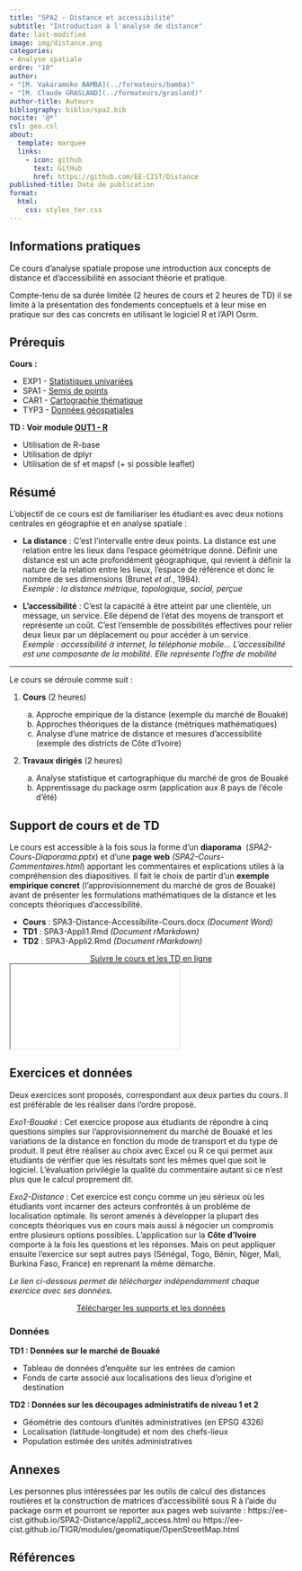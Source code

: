 ```yaml
---
title: "SPA2 - Distance et accessibilité"
subtitle: "Introduction à l'analyse de distance"
date: last-modified
image: img/distance.png
categories: 
- Analyse spatiale
ordre: "10" 
author: 
- "[M. Vakaramoko BAMBA](../formateurs/bamba)"
- "[M. Claude GRASLAND](../formateurs/grasland)"
author-title: Auteurs
bibliography: biblio/spa2.bib
nocite: '@*'
csl: geo.csl
about:
  template: marquee
  links:
    - icon: github
      text: GitHub
      href: https://github.com/EE-CIST/Distance
published-title: Date de publication 
format:
  html: 
    css: styles_ter.css
---
```


## <i class="bi bi-info-circle"></i> Informations pratiques

Ce cours d'analyse spatiale propose une introduction aux concepts de distance et d'accessibilité en associant théorie et pratique.

Compte-tenu de sa durée limitée (2 heures de cours et 2 heures de TD) il se limite à la présentation des fondements conceptuels et à leur mise en pratique sur des cas concrets en utilisant le logiciel R et l'API Osrm.

## <i class="bi bi-ui-checks-grid"></i> Prérequis

**Cours :**

-   EXP1 - [Statistiques univariées](exp1_uni.qmd)
-   SPA1 - [Semis de points](spa1_sem.qmd)
-   CAR1 - [Cartographie thématique](cart1-2_the.qmd)
-   TYP3 - [Données géospatiales](typ3_ig.qmd)

**TD : Voir module [OUT1 - R](out1_r.qmd)**

-   Utilisation de R-base
-   Utilisation de dplyr
-   Utilisation de sf et mapsf (+ si possible leaflet)

## <i class="bi bi-bookmark"></i> Résumé

L'objectif de ce cours est de familiariser les étudiant·es avec deux notions centrales en géographie et en analyse spatiale :

-   **La distance** : C'est l'intervalle entre deux points. La distance est une relation entre les lieux dans l'espace géométrique donné. Définir une distance est un acte profondément géographique, qui revient à définir la nature de la relation entre les lieux, l'espace de référence et donc le nombre de ses dimensions (Brunet *et al.*, 1994).\
    *Exemple : la distance métrique, topologique, social, perçue*

-   **L'accessibilité** : C'est la capacité à être atteint par une clientèle, un message, un service. Elle dépend de l'état des moyens de transport et représente un coût. C'est l'ensemble de possibilités effectives pour relier deux lieux par un déplacement ou pour accéder à un service.\
    *Exemple : accessibilité à internet, la téléphonie mobile... L'accessibilité est une composante de la mobilité. Elle représente l'offre de mobilité*

------------------------------------------------------------------------

Le cours se déroule comme suit :

1.  **Cours** (2 heures)

    a.  Approche empirique de la distance (exemple du marché de Bouaké)
    b.  Approches théoriques de la distance (métriques mathématiques)
    c.  Analyse d'une matrice de distance et mesures d'accessibilité (exemple des districts de Côte d'Ivoire)

2.  **Travaux dirigés** (2 heures)

    a.  Analyse statistique et cartographique du marché de gros de Bouaké
    b.  Apprentissage du package osrm (application aux 8 pays de l'école d'été)

## <i class="bi bi-person-video3"></i> Support de cours et de TD

Le cours est accessible à la fois sous la forme d'un **diaporama**  (*SPA2-Cours-Diaporama.pptx*) et d'une **page web** *(SPA2-Cours-Commentaires.html*) apportant les commentaires et explications utiles à la compréhension des diapositives. Il fait le choix de partir d'un **exemple empirique concret** (l'approvisionnement du marché de gros de Bouaké) avant de présenter les formulations mathématiques de la distance et les concepts théoriques d'accessibilité.

-   **Cours** : SPA3-Distance-Accessibilite-Cours.docx *(Document Word)*
-   **TD1** : SPA3-Appli1.Rmd *(Document rMarkdown)*
-   **TD2** : SPA3-Appli2.Rmd *(Document rMarkdown)*

<!-- Ces supportys sont disponibles ici https://ee-cist.github.io/Distance/ -->

<center><a href="https://ee-cist.github.io/SPA2-Distance/" class="btn btn-info" role="button" aria-disabled="true" target="_blank" rel="noopener noreferrer"><i class="bi bi-eye"></i> Suivre le cours et les TD en ligne </a></center>

<object class="slide" data="../modules/support/spa2_dist.pdf" type="application/pdf">

<iframe class="slide" src="../modules/support/spa2_dist.pdf">

</iframe>

<!-- ::: {#url} -->

<!-- <i class="bi bi-cloud-arrow-down-fill"></i> [Télécharger</i>]() -->

<!-- ::: -->

</object>

## <i class="bi bi-person-video3"></i> Exercices et données

Deux exercices sont proposés, correspondant aux deux parties du cours. Il est préférable de les réaliser dans l'ordre proposé.

*Exo1-Bouaké* : Cet exercice propose aux étudiants de répondre à cinq questions simples sur l'approvisionnement du marché de Bouaké et les variations de la distance en fonction du mode de transport et du type de produit. Il peut être réaliser au choix avec Excel ou R ce qui permet aux étudiants de vérifier que les résultats sont les mêmes quel que soit le logiciel. L'évaluation privilégie la qualité du commentaire autant si ce n'est plus que le calcul proprement dit.

*Exo2-Distance* : Cet exercice est conçu comme un jeu sérieux où les étudiants vont incarner des acteurs confrontés à un problème de localisation optimale. Ils seront amenés à développer la plupart des concepts théoriques vus en cours mais aussi à négocier un compromis entre plusieurs options possibles. L'application sur la **Côte d'Ivoire** comporte à la fois les questions et les réponses. Mais on peut appliquer ensuite l'exercice sur sept autres pays (Sénégal, Togo, Bénin, Niger, Mali, Burkina Faso, France) en reprenant la même démarche.

<!-- <center><a href="https://ee-cist.github.io/Distance/" class="btn btn-warning" role="button" aria-disabled="true" target="_blank" rel="noopener noreferrer"><i class="bi bi-eye"></i> Consulter </a></center> -->

*Le lien ci-dessous permet de télécharger indépendamment chaque exercice avec ses données.*

<center><a href="https://bit.ly/482f6we" class="btn btn-warning" role="button" aria-disabled="true" target="_blank" rel="noopener noreferrer"><i class="bi bi-cloud-arrow-down"></i> Télécharger les supports et les données </a></center>

### <i class="bi bi-clipboard-data"></i> Données

**TD1 : Données sur le marché de Bouaké**

-   Tableau de données d'enquête sur les entrées de camion
-   Fonds de carte associé aux localisations des lieux d'origine et destination

**TD2 : Données sur les découpages administratifs de niveau 1 et 2**

-   Géométrie des contours d'unités administratives (en EPSG 4326)
-   Localisation (latitude-longitude) et nom des chefs-lieux
-   Population estimée des unités administratives

## Annexes

Les personnes plus intéressées par les outils de calcul des distances routières et la construction de matrices d'accessibilité sous R à l'aide du package osrm et pourront se reporter aux pages web suivante : https://ee-cist.github.io/SPA2-Distance/appli2_access.html ou https://ee-cist.github.io/TIGR/modules/geomatique/OpenStreetMap.html

## <i class="bi bi-file-earmark-text"></i> Références

::: {#refs}
:::
